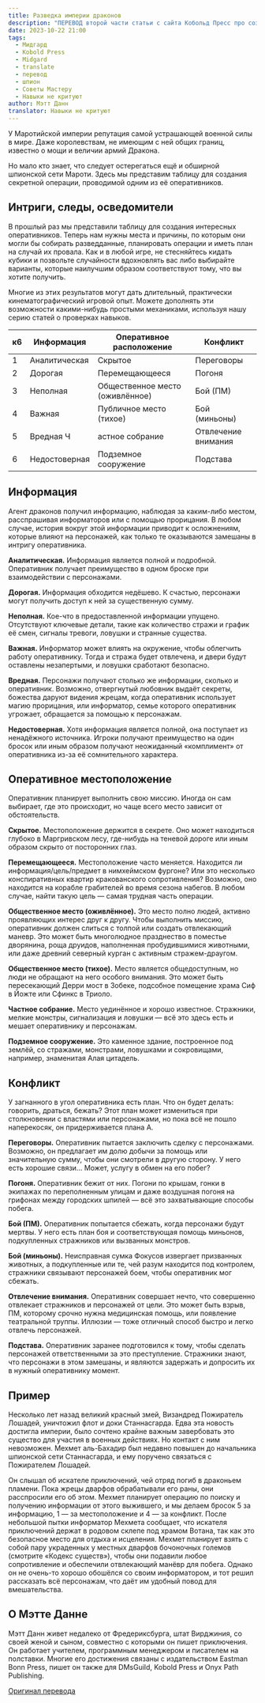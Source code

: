 ```yaml
---
title: Разведка империи драконов
description: "ПЕРЕВОД второй части статьи с сайта Кобольд Пресс про создание шпионов #translate #midgard #dnd5e #gmtips" 
date: 2023-10-22 21:00
tags:
  - Мидгард
  - Kobold Press
  - Midgard
  - translate
  - перевод
  - шпион
  - Советы Мастеру
  - Навыки не критуют
author: Мэтт Данн
translator: Навыки не критуют
---
```


У Маротийской империи репутация самой устрашающей военной силы в мире. Даже королевствам, не имеющим с ней общих границ, известно о мощи и величии армий Дракона.

Но мало кто знает, что следует остерегаться ещё и обширной шпионской сети Мароти. Здесь мы представим таблицу для создания секретной операции, проводимой одним из её оперативников.

## Интриги, следы, осведомители

В прошлый раз мы представили таблицу для создания интересных оперативников. Теперь нам нужны места и причины, по которым они могли бы собирать разведданные, планировать операции и иметь план на случай их провала. Как и в любой игре, не стесняйтесь кидать кубики и позвольте случайности вдохновлять вас либо выбирайте варианты, которые наилучшим образом соответствуют тому, что вы хотите получить.

Многие из этих результатов могут дать длительный, практически кинематографический игровой опыт. Можете дополнять эти возможности какими-нибудь простыми механиками, используя нашу серию статей о проверках навыков.


| к6 | Информация    | Оперативное расположение        | Конфликт            |
|----|---------------|---------------------------------|---------------------|
| 1  | Аналитическая | Скрытое                         | Переговоры          |
| 2  | Дорогая       | Перемещающееся                  | Погоня              |
| 3  | Неполная      | Общественное место (оживлённое) | Бой (ПМ)            |
| 4  | Важная        | Публичное место (тихое)         | Бой (миньоны)       |
| 5  | Вредная Ч     | астное собрание                 | Отвлечение внимания |
| 6  | Недостоверная | Подземное сооружение            | Подстава            |

## Информация
Агент драконов получил информацию, наблюдая за каким-либо местом, расспрашивая информаторов или с помощью прорицания. В любом случае, история вокруг этой информации приводит к осложнениям, которые влияют на персонажей, как только те оказываются замешаны в интригу оперативника.

**Аналитическая.** Информация является полной и подробной. Оперативник получает преимущество в одном броске при взаимодействии с персонажами.

**Дорогая.** Информация обходится недёшево. К счастью, персонажи могут получить доступ к ней за существенную сумму.

**Неполная.** Кое-что в предоставленной информации упущено. Отсутствуют ключевые детали, такие как количество стражи и график её смен, сигналы тревоги, ловушки и странные существа.

**Важная.** Информатор может влиять на окружение, чтобы облегчить работу оперативнику. Тогда и стража будет отвлечена, и двери будут оставлены незапертыми, и ловушки сработают безопасно.

**Вредная.** Персонажи получают столько же информации, сколько и оперативник. Возможно, отвергнутый любовник выдаёт секреты, божества даруют видения жрецам, когда оперативник использует магию прорицания, или информатор, семье которого оперативник угрожает, обращается за помощью к персонажам.

**Недостоверная.** Хотя информация является полной, она поступает из ненадёжного источника. Игроки получают преимущество на один бросок или иным образом получают неожиданный «комплимент» от оперативника из-за её сомнительного характера.

## Оперативное местоположение
Оперативник планирует выполнить свою миссию. Иногда он сам выбирает, где это происходит, но чаще всего место зависит от обстоятельств.

**Скрытое.** Местоположение держится в секрете. Оно может находиться глубоко в Маргривском лесу, где-нибудь на теневой дороге или иным образом скрыто от посторонних глаз.

**Перемещающееся.** Местоположение часто меняется. Находится ли информация/цель/предмет в нимхеймском фургоне? Или это несколько конспиративных квартир кракованского сопротивления? Возможно, оно находится на корабле грабителей во время сезона набегов. В любом случае, найти такую цель — самая трудная часть операции.

**Общественное место (оживлённое).** Это место полно людей, активно проявляющих интерес друг к другу. Чтобы выполнить миссию, оперативник должен слиться с толпой или создать отвлекающий маневр. Это может быть многолюдное празднество в поместье дворянина, роща друидов, наполненная пробудившимися животными, или даже древний северный курган с активным стражем-драугом.

**Общественное место (тихое).** Место является общедоступным, но люди не обращают на него особого внимания. Это может быть пересекающий Дерри мост в Зобеке, подсобное помещение храма Сиф в Йожте или Сфинкс в Триоло.

**Частное собрание.** Место уединённое и хорошо известное. Стражники, мелкие монстры, сигнализация и ловушки — всё это здесь есть и мешает оперативнику и персонажам.

**Подземное сооружение.** Это каменное здание, построенное под землёй, со стражами, монстрами, ловушками и сокровищами, например, знаменитая Алая цитадель.

## Конфликт

У загнанного в угол оперативника есть план. Что он будет делать: говорить, драться, бежать? Этот план может измениться при столкновении с властями или персонажами, но пока всё не пошло наперекосяк, он придерживается плана А.

**Переговоры.** Оперативник пытается заключить сделку с персонажами. Возможно, он предлагает им долю добычи за помощь или значительную сумму, чтобы они смотрели в другую сторону. У него есть хорошие связи... Может, услугу в обмен на его побег?

**Погоня.** Оперативник бежит от них. Погони по крышам, гонки в экипажах по переполненным улицам и даже воздушная погоня на грифонах между городских шпилей — всё это захватывающие способы побега.

**Бой (ПМ).** Оперативник попытается сбежать, когда персонажи будут мертвы. У него есть план боя и соответствующая помощь миньонов, подкупленных стражников или вызванных монстров.

**Бой (миньоны).** Неисправная сумка Фокусов извергает призванных животных, а подкупленные или те, чей разум находится под контролем, стражники связывают персонажей боем, чтобы оперативник мог сбежать.

**Отвлечение внимания.** Оперативник совершает нечто, что совершенно отвлекает стражников и персонажей от цели. Это может быть взрыв, ПМ, которому срочно нужна медицинская помощь, или появление театральной труппы. Иллюзии — тоже отличный способ быстро и легко отвлечь персонажей.

**Подстава.** Оперативник заранее подготовился к тому, чтобы сделать персонажей ответственными за это преступление. Стражники знают, что персонажи в этом замешаны, и являются задержать и допросить их в нужный оперативнику момент.

## Пример
Несколько лет назад великий красный змей, Визандред Пожиратель Лошадей, уничтожил флот и доки Станнасгарда. Едва эта новость достигла империи, было сочтено крайне важным завербовать это существо для участия в военных действиях. Но контакт с ним невозможен. Мехмет аль-Бахадир был недавно повышен до начальника шпионской сети Станнасгарда, и ему поручено связаться с Пожирателем Лошадей.

Он слышал об искателе приключений, чей отряд погиб в драконьем пламени. Пока жрецы дварфов обрабатывали его раны, они расспросили его об этом. Мехмет планирует операцию по поиску и получению информации от этого выжившего, и мы делаем бросок 5 за информацию, 1 — за местоположение и 4 — за конфликт. После небольшой пытки информатор Мехмета сообщает, что искателя приключений держат в родовом склепе под храмом Вотана, так как это безопасное место для отдыха и исцеления. Мехмет планирует взять с собой пару украденных у местных дварфов бочоночных големов (смотрите «Кодекс существ»), чтобы они подавили любое сопротивление и обеспечили отвлекающий манёвр для побега. Однако он не очень-то хорошо обошёлся со своим информатором, и тот решил рассказать всё персонажам, что даёт им удобный повод для вмешательства.

## О Мэтте Данне

Мэтт Данн живет недалеко от Фредериксбурга, штат Вирджиния, со своей женой и сыном, совместно с которыми он пишет приключения. Он работает учителем, программным менеджером и писателем на полставки. Многие его достижения связаны с издательством Eastman Bonn Press, пишет он также для DMsGuild, Kobold Press и Onyx Path Publishing.

[Оригинал перевода](https://vk.com/natural_twenty?w=wall-200946551_3532)